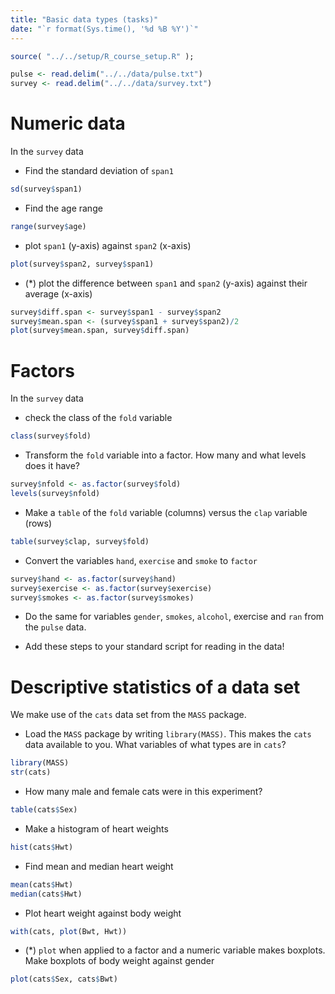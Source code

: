 ```yaml
---
title: "Basic data types (tasks)"
date: "`r format(Sys.time(), '%d %B %Y')`"
---
```


```r
source( "../../setup/R_course_setup.R" );
```

```r
pulse <- read.delim("../../data/pulse.txt")
survey <- read.delim("../../data/survey.txt")
```

# Numeric data {#numeric}

In the `survey` data

- Find the standard deviation of `span1`
```r
sd(survey$span1)
```

- Find the age range
```r
range(survey$age)
```

- plot `span1` (y-axis) against `span2` (x-axis)
```r
plot(survey$span2, survey$span1)
```

- (*) plot the difference between `span1` and `span2` (y-axis) against their average (x-axis)
```r
survey$diff.span <- survey$span1 - survey$span2
survey$mean.span <- (survey$span1 + survey$span2)/2
plot(survey$mean.span, survey$diff.span)
```

# Factors {#factors}

In the `survey` data

- check the class of the `fold` variable

```r
class(survey$fold)
```

- Transform the `fold` variable into a factor. How many and what levels does it have?
```r
survey$nfold <- as.factor(survey$fold)
levels(survey$nfold)
```

- Make a `table` of the `fold` variable (columns) versus the `clap` variable (rows)
```r
table(survey$clap, survey$fold)
```

- Convert the variables `hand`, `exercise` and `smoke`  to `factor`
```r
survey$hand <- as.factor(survey$hand)
survey$exercise <- as.factor(survey$exercise)
survey$smokes <- as.factor(survey$smokes)
```

- Do the same for variables `gender`, `smokes`, `alcohol`, exercise and `ran` from the `pulse` data.

- Add these steps to your standard script for reading in the data! 


# Descriptive statistics of a data set

We make use of the `cats` data set from the `MASS` package. 

-	Load the `MASS` package by writing `library(MASS)`. This makes the `cats` data available to you. What variables of what types are in `cats`?
```r
library(MASS)
str(cats)
```

- How many male and female cats were in this experiment?
```r
table(cats$Sex)
```

- Make a histogram of heart weights
```r
hist(cats$Hwt)
```

- Find mean and median heart weight
```r
mean(cats$Hwt)
median(cats$Hwt)

```

-	Plot heart weight against body weight
```r
with(cats, plot(Bwt, Hwt))
```

-	(*) `plot` when applied to a factor and a numeric variable makes boxplots. Make boxplots of body weight against gender
```r
plot(cats$Sex, cats$Bwt)
```

